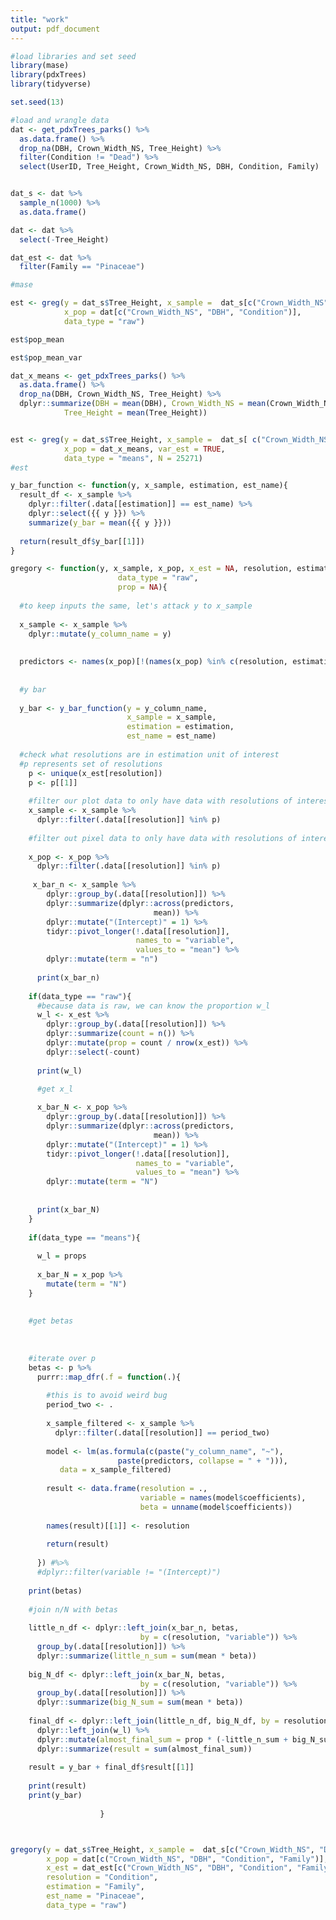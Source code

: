 ```yaml
---
title: "work"
output: pdf_document
---
```



```r
#load libraries and set seed
library(mase)
library(pdxTrees)
library(tidyverse)

set.seed(13)
```

```r
#load and wrangle data
dat <- get_pdxTrees_parks() %>%
  as.data.frame() %>%
  drop_na(DBH, Crown_Width_NS, Tree_Height) %>%
  filter(Condition != "Dead") %>%
  select(UserID, Tree_Height, Crown_Width_NS, DBH, Condition, Family)


dat_s <- dat %>%
  sample_n(1000) %>%
  as.data.frame()

dat <- dat %>%
  select(-Tree_Height)

dat_est <- dat %>%
  filter(Family == "Pinaceae")
```


```r
#mase

est <- greg(y = dat_s$Tree_Height, x_sample =  dat_s[c("Crown_Width_NS", "DBH", "Condition")],
            x_pop = dat[c("Crown_Width_NS", "DBH", "Condition")],
            data_type = "raw")

est$pop_mean

est$pop_mean_var

dat_x_means <- get_pdxTrees_parks() %>%
  as.data.frame() %>%
  drop_na(DBH, Crown_Width_NS, Tree_Height) %>%
  dplyr::summarize(DBH = mean(DBH), Crown_Width_NS = mean(Crown_Width_NS), 
            Tree_Height = mean(Tree_Height))


est <- greg(y = dat_s$Tree_Height, x_sample =  dat_s[ c("Crown_Width_NS", "DBH")],
            x_pop = dat_x_means, var_est = TRUE,
            data_type = "means", N = 25271)
#est
```



```r
y_bar_function <- function(y, x_sample, estimation, est_name){
  result_df <- x_sample %>%
    dplyr::filter(.data[[estimation]] == est_name) %>%
    dplyr::select({{ y }}) %>%
    summarize(y_bar = mean({{ y }}))
  
  return(result_df$y_bar[[1]])
}

gregory <- function(y, x_sample, x_pop, x_est = NA, resolution, estimation, est_name,
                        data_type = "raw",
                        prop = NA){
  
  #to keep inputs the same, let's attack y to x_sample
  
  x_sample <- x_sample %>%
    dplyr::mutate(y_column_name = y)
  
  
  predictors <- names(x_pop)[!(names(x_pop) %in% c(resolution, estimation))]
  
  
  #y bar
  
  y_bar <- y_bar_function(y = y_column_name,
                          x_sample = x_sample,
                          estimation = estimation,
                          est_name = est_name)
  
  #check what resolutions are in estimation unit of interest
  #p represents set of resolutions
    p <- unique(x_est[resolution])
    p <- p[[1]]
    
    #filter our plot data to only have data with resolutions of interest
    x_sample <- x_sample %>%
      dplyr::filter(.data[[resolution]] %in% p)
    
    #filter out pixel data to only have data with resolutions of interest
    
    x_pop <- x_pop %>%
      dplyr::filter(.data[[resolution]] %in% p)
    
     x_bar_n <- x_sample %>%
        dplyr::group_by(.data[[resolution]]) %>%
        dplyr::summarize(dplyr::across(predictors,
                                mean)) %>%
        dplyr::mutate("(Intercept)" = 1) %>%
        tidyr::pivot_longer(!.data[[resolution]],
                            names_to = "variable",
                            values_to = "mean") %>%
        dplyr::mutate(term = "n")
      
      print(x_bar_n)
    
    if(data_type == "raw"){
      #because data is raw, we can know the proportion w_l
      w_l <- x_est %>%
        dplyr::group_by(.data[[resolution]]) %>%
        dplyr::summarize(count = n()) %>%
        dplyr::mutate(prop = count / nrow(x_est)) %>%
        dplyr::select(-count)
      
      print(w_l)
      
      #get x_l

      x_bar_N <- x_pop %>%
        dplyr::group_by(.data[[resolution]]) %>%
        dplyr::summarize(dplyr::across(predictors,
                                mean)) %>%
        dplyr::mutate("(Intercept)" = 1) %>%
        tidyr::pivot_longer(!.data[[resolution]],
                            names_to = "variable",
                            values_to = "mean") %>%
        dplyr::mutate(term = "N")
      
      
      print(x_bar_N)
    }
    
    if(data_type == "means"){
      
      w_l = props
      
      x_bar_N = x_pop %>%
        mutate(term = "N")
    }
    
    
    #get betas
    
    
    
    #iterate over p
    betas <- p %>%
      purrr::map_dfr(.f = function(.){
        
        #this is to avoid weird bug
        period_two <- .
        
        x_sample_filtered <- x_sample %>%
          dplyr::filter(.data[[resolution]] == period_two)
        
        model <- lm(as.formula(c(paste("y_column_name", "~"),
                        paste(predictors, collapse = " + "))),
           data = x_sample_filtered)
        
        result <- data.frame(resolution = .,
                             variable = names(model$coefficients),
                             beta = unname(model$coefficients))
        
        names(result)[[1]] <- resolution
        
        return(result)
        
      }) #%>%
      #dplyr::filter(variable != "(Intercept)")
    
    print(betas)
    
    #join n/N with betas
    
    little_n_df <- dplyr::left_join(x_bar_n, betas,
                             by = c(resolution, "variable")) %>%
      group_by(.data[[resolution]]) %>%
      dplyr::summarize(little_n_sum = sum(mean * beta))
    
    big_N_df <- dplyr::left_join(x_bar_N, betas,
                             by = c(resolution, "variable")) %>%
      group_by(.data[[resolution]]) %>%
      dplyr::summarize(big_N_sum = sum(mean * beta))
    
    final_df <- dplyr::left_join(little_n_df, big_N_df, by = resolution) %>%
      dplyr::left_join(w_l) %>%
      dplyr::mutate(almost_final_sum = prop * (-little_n_sum + big_N_sum)) %>%
      dplyr::summarize(result = sum(almost_final_sum))
    
    result = y_bar + final_df$result[[1]]
    
    print(result)
    print(y_bar)
 
                    }



gregory(y = dat_s$Tree_Height, x_sample =  dat_s[c("Crown_Width_NS", "DBH", "Condition", "Family")],
        x_pop = dat[c("Crown_Width_NS", "DBH", "Condition", "Family")],
        x_est = dat_est[c("Crown_Width_NS", "DBH", "Condition", "Family")],
        resolution = "Condition",
        estimation = "Family",
        est_name = "Pinaceae",
        data_type = "raw")
```